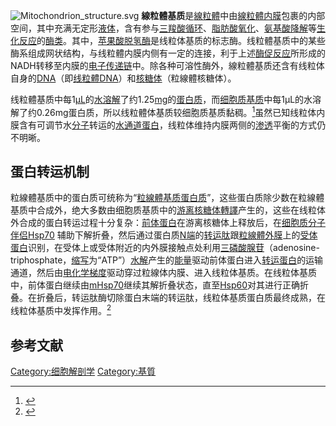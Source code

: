 [[File:Mitochondrion_structure.svg|thumb]]
{{细胞生物学|线粒体=1}}
'''線粒體基质'''是[[線粒體|線粒體]]中由[[線粒體内膜|線粒體内膜]]包裹的内部空间，其中充满无定形[[液体|液体]]，含有参与[[三羧酸循环|三羧酸循环]]、[[脂肪酸|脂肪酸]][[氧化|氧化]]、[[氨基酸|氨基酸]][[降解|降解]]等[[生化反应|生化反应]]的[[酶|酶类]]。其中，[[苹果酸脱氢酶|苹果酸脱氢酶]]是线粒体基质的标志酶。线粒體基质中的某些酶系组成网状结构，与线粒體内膜内侧有一定的连接，利于上述[[酶促反应|酶促反应]]所形成的NADH转移至内膜的[[电子传递链|电子传递链]]中。除各种可溶性酶外，線粒體基质还含有线粒体自身的[[DNA|DNA]]（即[[线粒體DNA|线粒體DNA]]）和[[核糖体|核糖体]]（粒線體核糖体）。

线粒體基质中每1[[微|μ]][[升|L]]的[[水|水]][[溶解|溶解]]了约1.25[[毫克|mg]]的[[蛋白质|蛋白质]]，而[[细胞质基质|细胞质基质]]中每1μL的水溶解了约0.26mg蛋白质，所以线粒體体基质较细胞质基质黏稠。<ref name="Soboll">{{cite book
 | author = Soboll, S., Scholz, R., Freisl, M., Elbers, R. & Heldt, H. W.
 | editor = J. M. Tager, Hans-Dieter Söling, John R. Williamson
 | year = 1976
 | title = Use of Isolated Liver Cells and Kidney Tubules in Metabolic Studies
 | publisher = Elsevier
 | location = New York
 | chapter = Distribution of metabolites between mitochondria and cytosol of perfused liver
 | pages = 29-40
 | isbn = 978-0444109255
 | oclc = 2137029
 | id = {{LCCN|76||009093}}
 | url = http://books.google.com/?id=CgprAAAAMAAJ
 | language = en }}</ref>虽然已知线粒体内膜含有可调节水[[分子|分子]]转运的[[水通道蛋白|水通道蛋白]]，线粒体维持内膜两侧的[[渗透|渗透]]平衡的方式仍不明晰。

== 蛋白转运机制 ==
粒線體基质中的蛋白质可统称为“[[粒線體基质蛋白质|粒線體基质蛋白质]]”，这些蛋白质除少数在粒線體基质中合成外，绝大多数由细胞质基质中的[[游离核糖体|游离核糖体]][[轉譯|轉譯]]产生的，这些在线粒体外合成的蛋白转运过程十分复杂：[[前体蛋白|前体蛋白]]在游离核糖体上释放后，在[[细胞质|细胞质]][[分子伴侣|分子伴侣]][[热休克蛋白70|Hsp70]]<!--实际应为“70kDa热休克蛋白”-->辅助下解折叠，然后通过蛋白质[[N端|N端]]的[[转运肽|转运肽]]跟[[粒線體外膜|粒線體外膜]]上的[[受体蛋白|受体蛋白]]识别，在受体上或受体附近的内外膜接触点处利用[[三磷酸腺苷|三磷酸腺苷]]（adenosine-triphosphate，[[缩写|缩写]]为“ATP”）[[水解|水解]]产生的[[能量|能量]]驱动前体蛋白进入[[转运蛋白|转运蛋白]]的运输通道，然后由[[电化学梯度|电化学梯度]]驱动穿过粒線体内膜、进入线粒体基质。在线粒体基质中，前体蛋白继续由[[粒線體热休克蛋白70|mHsp70]]继续其解折叠状态，直至[[热休克蛋白60|Hsp60]]对其进行正确折叠。在折叠后，转运肽酶切除蛋白末端的转运肽，线粒体基质蛋白质最终成熟，在线粒体基质中发挥作用。<ref>{{Cite book
 | author = 王金发
 | title = 细胞生物学
 | location = 北京
 | publisher = 科学出版社
 | date = 2011年6月（第十三次印刷）
 | pages = 271-272
 | ISBN = 978-7-03-011462-4
 | accessdate = 2011年8月
 | url = 
 | language = zh
 | quote =  }}</ref>

== 参考文献 ==
{{Reflist}}
{{线粒体蛋白质}}

[[Category:细胞解剖学|Category:细胞解剖学]]
[[Category:基質|Category:基質]]